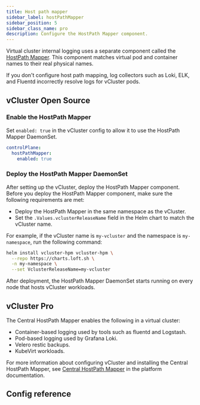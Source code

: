 ```yaml
---
title: Host path mapper
sidebar_label: hostPathMapper
sidebar_position: 5
sidebar_class_name: pro
description: Configure the HostPath Mapper component.
---
```



<ProAdmonition/>

Virtual cluster internal logging uses a separate component called the [HostPath Mapper](/platform/administer/monitoring/central-hostpath-mapper). This component matches virtual pod and container names to their real physical names.

If you don't configure host path mapping, log collectors such as Loki, ELK, and Fluentd incorrectly resolve logs for vCluster pods.

<!-- vale off -->
## vCluster Open Source

### Enable the HostPath Mapper
<!-- vale on -->

Set `enabled: true` in the vCluster config to allow it to use the HostPath Mapper DaemonSet.

```yaml title="vcluster.yaml"
controlPlane:
  hostPathMapper:
    enabled: true
```

<!-- vale off -->
### Deploy the HostPath Mapper DaemonSet
<!-- vale on -->

After setting up the vCluster, deploy the HostPath Mapper component. Before you deploy the HostPath Mapper component, make sure the following requirements are met:

- Deploy the HostPath Mapper in the same namespace as the vCluster.
- Set the `.Values.vclusterReleaseName` field in the Helm chart to match the vCluster name.

For example, if the vCluster name is `my-vcluster` and the namespace is `my-namespace`, run the following command:

```bash title="Install the HostPath Mapper daemonset"
helm install vcluster-hpm vcluster-hpm \
  --repo https://charts.loft.sh \
  -n my-namespace \
  --set VclusterReleaseName=my-vcluster
```

After deployment, the HostPath Mapper DaemonSet starts running on every node that hosts vCluster workloads.

<!-- vale off -->
## vCluster Pro
<!-- vale on -->

<!-- vale off -->
The Central HostPath Mapper enables the following in a virtual cluster:
<!-- vale on -->

- Container-based logging used by tools such as fluentd and Logstash.
- Pod-based logging used by Grafana Loki.
- Velero restic backups.
- KubeVirt workloads.

For more information about configuring vCluster and installing the Central HostPath Mapper, see  [Central HostPath Mapper](/platform/administer/monitoring/central-hostpath-mapper) in the platform documentation.

## Config reference

<HostPathMapper/>
